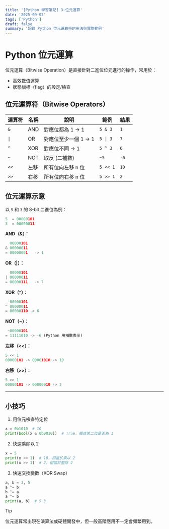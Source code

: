 ```yaml
---
title: '[Python 學習筆記] 3-位元運算'
date: '2025-09-05'
tags: ['Python']
draft: false
summary: '記錄 Python 位元運算符的用法與實際範例'
---
```


# Python 位元運算

位元運算（Bitwise Operation）是直接針對二進位位元進行的操作，常用於：

- 高效數值運算
- 狀態旗標（flag）的設定/檢查

## 位元運算符（Bitwise Operators）

| 運算符 | 名稱 | 說明                 | 範例     | 結果 |
| ------ | ---- | -------------------- | -------- | ---- |
| `&`    | AND  | 對應位都為 1 → 1     | `5 & 3`  | `1`  |
| `\|`   | OR   | 對應位至少一個 1 → 1 | `5 \| 3` | `7`  |
| `^`    | XOR  | 對應位不同 → 1       | `5 ^ 3`  | `6`  |
| `~`    | NOT  | 取反 (二補數)        | `~5`     | `-6` |
| `<<`   | 左移 | 所有位向左移 n 位    | `5 << 1` | `10` |
| `>>`   | 右移 | 所有位向右移 n 位    | `5 >> 1` | `2`  |

## 位元運算示意

以 `5` 和 `3` 的 8-bit 二進位為例：

```python
5  = 00000101
3  = 00000011
```

**AND（&）：**

```python
  00000101
& 00000011
= 00000001   -> 1
```

**OR（|）：**

```python
  00000101
| 00000011
= 00000111   -> 7
```

**XOR（^）：**

```python
  00000101
^ 00000011
= 00000110 -> 6
```

**NOT（~）：**

```python
 ~00000101
= 11111010 -> -6 (Python 用補數表示)
```

**左移（\<\<）：**

```python
5 << 1
00000101 -> 00001010 -> 10
```

**右移（>>）：**

```python
5 >> 1
00000101 -> 00000010 -> 2
```

---

## 小技巧

1. 用位元檢查特定位

```python
x = 0b1010  # 10
print(bool(x & 0b0010))  # True，檢查第二位是否為 1
```

2. 快速乘除以 2

```python
x = 5
print(x << 1)  # 10，相當於乘以 2
print(x >> 1)  # 2，相當於整除 2
```

3. 快速交換變數（XOR Swap）

```python
a, b = 3, 5
a ^= b
b ^= a
a ^= b
print(a, b)  # 5 3
```

> [!TIP]
> 位元運算常出現在演算法或硬體開發中，但一般高階應用不一定會頻繁用到。
